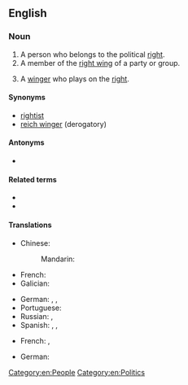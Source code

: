{{also|rightwinger}}

==English==

===Noun===
{{en-noun}}

# A person who belongs to the political [[right]].
# A member of the [[right wing]] of a party or group.
# {{lb|en|sports}} A [[winger]] who plays on the [[right]].

====Synonyms====
* [[rightist]]
* [[reich winger]] (derogatory)

====Antonyms====
* {{l|en|left-winger}}

====Related terms====
* {{l|en|right wing}}
* {{l|en|right-wing}}

====Translations====
{{trans-top|a person who belongs to the political right}}
* Chinese:
*: Mandarin: {{t|cmn|右翼分子|tr=yòuyì fènzi|sc=Hani}}
* French: {{t|fr|[[personne]] [[de]] [[droite]]|f}}
* Galician: {{t+|gl|dereitista|m|f}}
{{trans-mid}}
* German: {{t+|de|Rechter|m}}, {{t+|de|Rechte|f}}, {{t|de|Rechtsaußen|m}}
* Portuguese: {{t+|pt|direitista}}
* Russian: {{t+|ru|пра́вый|m}}, {{t+|ru|правый|f|alt=пра́вая}}
* Spanish: {{t+|es|derechista|m|f}}, {{t+|es|momio|m}} {{qualifier|colloquial, pejorative, Chile}}, {{t|es|momia|f}} {{qualifier|colloquial, pejorative, rare, Chile}}
{{trans-bottom}}

{{trans-top|a winger on the right}}
* French: {{t|fr|ailier droit|m}}, {{t|fr|ailière droite|f}}
{{trans-mid}}
* German: {{t|de|Rechtsaußen|m}}
{{trans-bottom}}

[[Category:en:People]]
[[Category:en:Politics]]